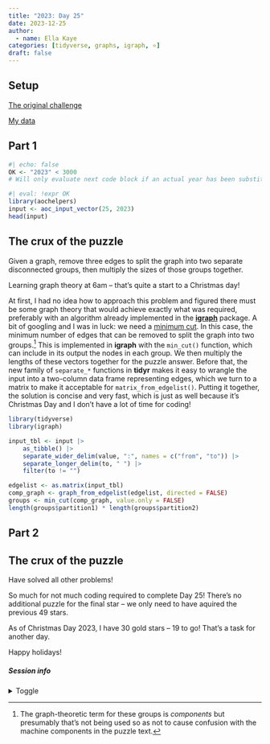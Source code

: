 ```yaml
---
title: "2023: Day 25"
date: 2023-12-25
author: 
  - name: Ella Kaye
categories: [tidyverse, graphs, igraph, ⭐]
draft: false
---
```


## Setup

[The original challenge](https://adventofcode.com/2023/day/25)

[My data](input){target="_blank"}

## Part 1

```r
#| echo: false
OK <- "2023" < 3000
# Will only evaluate next code block if an actual year has been substituted for the placeholder.
```


```r
#| eval: !expr OK
library(aochelpers)
input <- aoc_input_vector(25, 2023)
head(input)
```

::: {.callout-note collapse="false" icon="false"}
## The crux of the puzzle
Given a graph, remove three edges to split the graph into two separate disconnected groups, then multiply the sizes of those groups together.
:::

Learning graph theory at 6am -- that's quite a start to a Christmas day!

At first, I had no idea how to approach this problem and figured there must be some graph theory that would achieve exactly what was required, 
preferably with an algorithm already implemented in the [**igraph**](https://r.igraph.org) package. 
A bit of googling and I was in luck: we need a [minimum cut](https://en.wikipedia.org/wiki/Minimum_cut). 
In this case, the minimum number of edges that can be removed to split the graph into two groups.^[The graph-theoretic term for these groups is *components* but presumably that's not being used so as not to cause confusion with the machine components in the puzzle text.] 
This is implemented in **igraph** with the `min_cut()` function,
which can include in its output the nodes in each group. 
We then multiply the lengths of these vectors together for the puzzle answer. 
Before that, the new family of `separate_*` functions in **tidyr** makes it easy to wrangle the input into a two-column data frame representing edges, which we turn to a matrix to make it acceptable for `matrix_from_edgelist()`. 
Putting it together, the solution is concise and very fast, 
which is just as well because it's Christmas Day and I don't have a lot of time for coding!

```r
library(tidyverse)
library(igraph)

input_tbl <- input |> 
	as_tibble() |> 
	separate_wider_delim(value, ":", names = c("from", "to")) |> 
	separate_longer_delim(to, " ") |> 
	filter(to != "")

edgelist <- as.matrix(input_tbl)
comp_graph <- graph_from_edgelist(edgelist, directed = FALSE)
groups <- min_cut(comp_graph, value.only = FALSE)
length(groups$partition1) * length(groups$partition2)
```


## Part 2

::: {.callout-note collapse="false" icon="false"}
## The crux of the puzzle
Have solved all other problems!
:::

So much for not much coding required to complete Day 25! 
There's no additional puzzle for the final star -- we only need to have aquired the previous 49 stars.

As of Christmas Day 2023, I have 30 gold stars -- 19 to go! 
That's a task for another day.

Happy holidays!

##### Session info {.appendix}

<details><summary>Toggle</summary>

```r
#| echo: false
library(sessioninfo)
# save the session info as an object
pkg_session <- session_info(pkgs = "attached")

# get the quarto version
quarto_version <- system("quarto --version", intern = TRUE)

# inject the quarto info
pkg_session$platform$quarto <- paste(
  system("quarto --version", intern = TRUE), 
  "@", 
  quarto::quarto_path()
  )

# print it out
pkg_session
```

</details>





